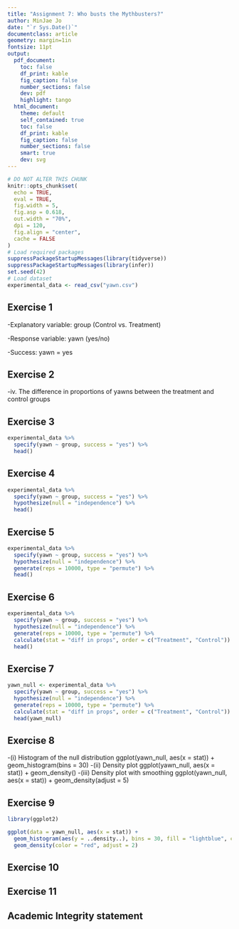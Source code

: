 ```yaml
---
title: "Assignment 7: Who busts the Mythbusters?"
author: MinJae Jo
date: "`r Sys.Date()`"
documentclass: article
geometry: margin=1in
fontsize: 11pt
output:
  pdf_document:
    toc: false
    df_print: kable
    fig_caption: false
    number_sections: false
    dev: pdf
    highlight: tango
  html_document:
    theme: default
    self_contained: true
    toc: false
    df_print: kable
    fig_caption: false
    number_sections: false
    smart: true
    dev: svg
---
```


```r
# DO NOT ALTER THIS CHUNK
knitr::opts_chunk$set(
  echo = TRUE,
  eval = TRUE,
  fig.width = 5,
  fig.asp = 0.618,
  out.width = "70%",
  dpi = 120,
  fig.align = "center",
  cache = FALSE
)
# Load required packages
suppressPackageStartupMessages(library(tidyverse))
suppressPackageStartupMessages(library(infer))
set.seed(42)
# Load dataset
experimental_data <- read_csv("yawn.csv")
```

## Exercise 1

-Explanatory variable: group (Control vs. Treatment)

-Response variable: yawn (yes/no)

-Success: yawn = yes


## Exercise 2

-iv. The difference in proportions of yawns between the treatment and control groups


## Exercise 3

```r
experimental_data %>%
  specify(yawn ~ group, success = "yes") %>%
  head()
```


## Exercise 4

```r
experimental_data %>%
  specify(yawn ~ group, success = "yes") %>%
  hypothesize(null = "independence") %>%
  head()
```

## Exercise 5
```r
experimental_data %>%
  specify(yawn ~ group, success = "yes") %>%
  hypothesize(null = "independence") %>%
  generate(reps = 10000, type = "permute") %>%
  head()
```
## Exercise 6
```r
experimental_data %>%
  specify(yawn ~ group, success = "yes") %>%
  hypothesize(null = "independence") %>%
  generate(reps = 10000, type = "permute") %>%
  calculate(stat = "diff in props", order = c("Treatment", "Control")) %>%
  head()
```

## Exercise 7
```r
yawn_null <- experimental_data %>%
  specify(yawn ~ group, success = "yes") %>%
  hypothesize(null = "independence") %>%
  generate(reps = 10000, type = "permute") %>%
  calculate(stat = "diff in props", order = c("Treatment", "Control"))
  head(yawn_null)
```


## Exercise 8

-(i) Histogram of the null distribution ggplot(yawn_null, aes(x = stat)) + geom_histogram(bins = 30)
-(ii) Density plot ggplot(yawn_null, aes(x = stat)) + geom_density()
-(iii) Density plot with smoothing ggplot(yawn_null, aes(x = stat)) + geom_density(adjust = 5)

## Exercise 9
```r
library(ggplot2)

ggplot(data = yawn_null, aes(x = stat)) +
  geom_histogram(aes(y = ..density..), bins = 30, fill = "lightblue", color = "black") +
  geom_density(color = "red", adjust = 2)

```


## Exercise 10




## Exercise 11




## Academic Integrity statement